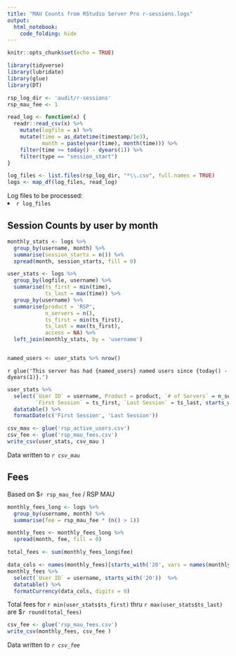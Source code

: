 ```yaml
---
title: "MAU Counts from RStudio Server Pro r-sessions.logs"
output: 
  html_notebook:
    code_folding: hide
---
```


```r
knitr::opts_chunk$set(echo = TRUE)

library(tidyverse)
library(lubridate)
library(glue)
library(DT)

rsp_log_dir <- 'audit/r-sessions'
rsp_mau_fee <- 1
```

```r
read_log <- function(x) {
  readr::read_csv(x) %>% 
    mutate(logfile = x) %>% 
    mutate(time = as_datetime(timestamp/1e3),
           month = paste(year(time), month(time))) %>% 
    filter(time >= today() - dyears(1)) %>% 
    filter(type == "session_start")
}

log_files <- list.files(rsp_log_dir, "*\\.csv", full.names = TRUE)
logs <- map_df(log_files, read_log) 

```


Log files to be processed: <li>
`r log_files`
</li>

## Session Counts by user by month

```r
monthly_stats <- logs %>% 
  group_by(username, month) %>% 
  summarise(session_starts = n()) %>% 
  spread(month, session_starts, fill = 0) 

user_stats <- logs %>% 
  group_by(logfile, username) %>% 
  summarise(ts_first = min(time),
            ts_last = max(time)) %>% 
  group_by(username) %>% 
  summarise(product = 'RSP',
            n_servers = n(),
            ts_first = min(ts_first),
            ts_last = max(ts_first),
            access = NA) %>% 
  left_join(monthly_stats, by = 'username') 


named_users <- user_stats %>% nrow()
```

`r glue('This server has had {named_users} named users since {today() - dyears(1)}.')
`
```r
user_stats %>% 
  select(`User ID` = username, Product = product, `# of Servers` = n_servers, 
         `First Session` = ts_first, `Last Session` = ts_last, starts_with('20'))  %>% 
  datatable() %>% 
  formatDate(c('First Session', 'Last Session'))
```
```r
csv_mau <- glue('rsp_active_users.csv')
csv_fee <- glue('rsp_mau_fees.csv')
write_csv(user_stats, csv_mau )
```

Data written to _*`r csv_mau`*_


## Fees 

Based on $`r rsp_mau_fee` / RSP MAU

```r
monthly_fees_long <- logs %>% 
  group_by(username, month) %>% 
  summarise(fee = rsp_mau_fee * (n() > 1)) 

monthly_fees <- monthly_fees_long %>% 
  spread(month, fee, fill = 0) 

total_fees <- sum(monthly_fees_long$fee)

data_cols <- names(monthly_fees)[starts_with('20', vars = names(monthly_fees))]
monthly_fees %>% 
  select(`User ID` = username, starts_with('20'))  %>% 
  datatable() %>% 
  formatCurrency(data_cols, digits = 0)
```

Total fees for `r min(user_stats$ts_first)` thru `r max(user_stats$ts_last)` are $`r round(total_fees)`

```r
csv_fee <- glue('rsp_mau_fees.csv')
write_csv(monthly_fees, csv_fee )
```

Data written to _*`r csv_fee`*_
